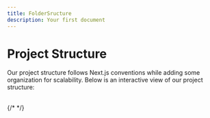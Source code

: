 ```yaml
---
title: FolderSructure
description: Your first document
---
```


# Project Structure

Our project structure follows Next.js conventions while adding some organization for scalability. Below is an interactive view of our project structure:

<br />
{/* <FolderSructure /> */}
